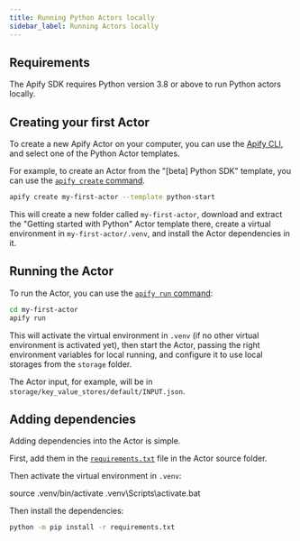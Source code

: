 ```yaml
---
title: Running Python Actors locally
sidebar_label: Running Actors locally
---
```



## Requirements

The Apify SDK requires Python version 3.8 or above to run Python actors locally.

## Creating your first Actor

To create a new Apify Actor on your computer, you can use the [Apify CLI](https://docs.apify.com/cli),
and select one of the Python Actor templates.

<!-- TODO: link the correct Actor template -->

For example, to create an Actor from the "[beta] Python SDK" template,
you can use the [`apify create` command](https://docs.apify.com/cli/docs/reference#apify-create-actorname).

```bash
apify create my-first-actor --template python-start
```

This will create a new folder called `my-first-actor`,
download and extract the "Getting started with Python" Actor template there,
create a virtual environment in `my-first-actor/.venv`,
and install the Actor dependencies in it.

## Running the Actor

To run the Actor, you can use the [`apify run` command](https://docs.apify.com/cli/docs/reference#apify-run):

```bash
cd my-first-actor
apify run
```

This will activate the virtual environment in `.venv` (if no other virtual environment is activated yet),
then start the Actor, passing the right environment variables for local running,
and configure it to use local storages from the `storage` folder.

The Actor input, for example, will be in `storage/key_value_stores/default/INPUT.json`.

## Adding dependencies

Adding dependencies into the Actor is simple.

First, add them in the [`requirements.txt`](https://pip.pypa.io/en/stable/reference/requirements-file-format/) file in the Actor source folder.

Then activate the virtual environment in `.venv`:

<Tabs groupId="operating-systems">
    <TabItem value="unix" label="Linux / macOS" default>
        <CodeBlock language="bash">
            source .venv/bin/activate
        </CodeBlock>
    </TabItem>
    <TabItem value="win" label="Windows">
        <CodeBlock language="powershell">
            .venv\Scripts\activate.bat
        </CodeBlock>
    </TabItem>
</Tabs>

Then install the dependencies:

```bash
python -m pip install -r requirements.txt
```
